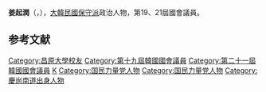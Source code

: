 {{Infobox politician
| name        = 姜起潤
| native_name = 강기윤
| image       = 
| caption     = 
| birth_date = {{Birth date and age|1960|6|4}}
| birth_place = {{KOR}}[[慶尚南道|慶尚南道]][[統營市|統營郡]]
| residence = {{KOR}}[[慶尚南道|慶尚南道]][[昌原市|昌原市]]{{link-ko|義昌區|의창구}}
| nationality   = {{ROK}}
| party         = {{PPP}}
| otherparty    = {{UFP}}
| other_names = 
| alma_mater = 昌原大學

| office1 = {{flagicon|South Korea}} 第19、21屆[[韓國國會|韓國國會]]議員
| term_start1 = 2020年5月30日
| term_end1   = 
| constituency1 = [[慶尚南道|慶南]][[昌原市|昌原市]]{{link-ko|城山區|성산구}}
| predecessor1 = {{tsl|ko|여영국|余永國}}
| successor1  = 
| term_start2 = 2012年5月30日
| term_end2   = 2016年5月29日
| constituency2 = [[慶尚南道|慶南]][[昌原市|昌原市]]{{link-ko|城山區|성산구}}
| predecessor2 = ''選區重劃''
| successor2  = [[魯會燦|魯會燦]]

}}
'''姜起潤'''（{{kor|강기윤|姜起潤|Kang Ki-youn}}，{{bd|1960年|6月4日}}），[[大韓民國|大韓民國]][[保守派|保守派]]政治人物，第19、21屆國會議員。

== 参考文献 ==
<references />

{{DEFAULTSORT:Kang Ki-youn}}
[[Category:昌原大學校友|Category:昌原大學校友]]
[[Category:第十九屆韓國國會議員|Category:第十九屆韓國國會議員]]
[[Category:第二十一屆韓國國會議員|Category:第二十一屆韓國國會議員]]
[[Category:姜姓|K]]
[[Category:国民力量党人物|Category:国民力量党人物]]
[[Category:国民力量党人物|Category:国民力量党人物]]
[[Category:慶尚南道出身人物|Category:慶尚南道出身人物]]
